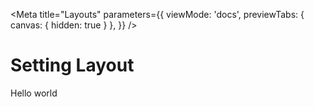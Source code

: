 
<Meta
  title="Layouts"
  parameters={{
    viewMode: 'docs',
    previewTabs: {
      canvas: { hidden: true }
    },
  }}
/>

# Setting Layout

Hello world
